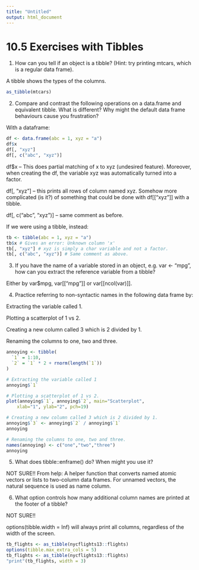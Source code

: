 ```yaml
---
title: "Untitled"
output: html_document
---
```


# 10.5 Exercises with Tibbles

1. How can you tell if an object is a tibble? (Hint: try printing mtcars, which is a regular data frame).

A tibble shows the types of the columns.

```r
as_tibble(mtcars)
```


2. Compare and contrast the following operations on a data.frame and equivalent tibble. What is different? Why might the default data frame behaviours cause you frustration?

With a dataframe:
```r
df <- data.frame(abc = 1, xyz = "a")
df$x
df[, "xyz"]
df[, c("abc", "xyz")]
```

df$x -- This does partial matching of x to xyz (undesired feature). Moreover, when creating the df, the variable xyz was automatically turned into a factor.

df[, "xyz"] -- this prints all rows of column named xyz. Somehow more complicated (is it?) of something that could be done with df[["xyz"]] with a tibble.

df[, c("abc", "xyz")] -- same comment as before.

If we were using a tibble, instead:
```r
tb <- tibble(abc = 1, xyz = "a")
tb$x # Gives an error: Unknown column 'x'
tb[, "xyz"] # xyz is simply a char variable and not a factor.
tb[, c("abc", "xyz")] # Same comment as above.
```

3. If you have the name of a variable stored in an object, e.g. var <- "mpg", how can you extract the reference variable from a tibble?

Either by var$mpg, var[["mpg"]] or var[[ncol(var)]].


4. Practice referring to non-syntactic names in the following data frame by:

Extracting the variable called 1.

Plotting a scatterplot of 1 vs 2.

Creating a new column called 3 which is 2 divided by 1.

Renaming the columns to one, two and three.

```r
annoying <- tibble(
  `1` = 1:10,
  `2` = `1` * 2 + rnorm(length(`1`))
)

# Extracting the variable called 1
annoying$`1` 

# Plotting a scatterplot of 1 vs 2.
plot(annoying$`1`, annoying$`2`, main="Scatterplot", 
  	xlab="1", ylab="2", pch=19)

# Creating a new column called 3 which is 2 divided by 1.
annoying$`3` <- annoying$`2` / annoying$`1`
annoying

# Renaming the columns to one, two and three.
names(annoying) <- c("one","two","three")
annoying
```


5. What does tibble::enframe() do? When might you use it?

NOT SURE!!
From help: A helper function that converts named atomic vectors or lists to two-column data frames. For unnamed vectors, the natural sequence is used as name column.


6. What option controls how many additional column names are printed at the footer of a tibble?

NOT SURE!!

options(tibble.width = Inf) will always print all columns, regardless of the width of the screen.

```r
tb_flights <- as_tibble(nycflights13::flights)
options(tibble.max_extra_cols = 5)
tb_flights <- as_tibble(nycflights13::flights)
"print"(tb_flights, width = 3)
```

